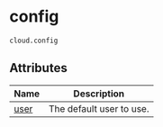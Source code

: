 # config { #tiledb.cloud.config }

`cloud.config`



## Attributes

| Name | Description |
| --- | --- |
| [user](#tiledb.cloud.config.user) | The default user to use. |

